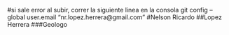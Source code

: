 #si sale error al subir, correr la siguiente linea en la consola
git config --global user.email "nr.lopez.herrera@gmail.com"
#Nelson Ricardo
##Lopez Herrera
###Geologo